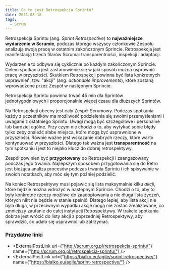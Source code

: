 ```yaml
---
title: Co to jest Retrospekcja Sprintu?
date: 2021-08-18
tags:
  - Scrum
---
```



Retrospekcja Sprintu (ang. *Sprint Retrospective*) to **najważniejsze wydarzenie w Scrumie**, podczas którego wszyscy członkowie Zespołu analizują swoją pracę w ostatnim zakończonym Sprincie.
Retrospekcja jest manifestacją <TLink href="/blog/trzy-filary-scruma">trzech filarów Scruma</TLink>: transparentności, inspekcji i adaptacji.

Wydarzenie to odbywa się cyklicznie po każdym zakończonym Sprincie.
Celem spotkania jest zastanowienie się w jaki sposób można usprawnić pracę w przyszłości.
Skutkiem Retrospekcji powinna być lista konkretnych usprawnień, tzw. "akcji" (ang. *actionable improvements*), które zostaną wprowadzone przez Zespół w następnym Sprincie.

Retrospekcja Sprintu powinna trwać 45 min dla Sprintów jednotygodniowych i proporcjonalnie więcej czasu dla dłuższych Sprintów.

Na Retrospekcji obecny jest cały Zespół Scrumowy.
Podczas spotkania każdy z uczestników ma możliwość podzielenia się swoimi przemyśleniami i uwagami z ostatniego Sprintu.
Uwagi mogą być szczegółowe i personalne lub bardziej ogólne.
Przy czym nie chodzi o to, aby wytykać sobie błędy tylko żeby znaleźć słabe miejsca, które mogą być usprawnione w przyszłości.
Równie ważne jest wskazanie dobrych rzeczy, które warto kontynuować w przyszłości.
Dlatego tak ważna jest **transparentność** na tym spotkaniu i jest to niejako klucz do dobrej retrospektywy.


Zespół powinien być **przygotowany** do Retrospekcji i <TLink href="/blog/wartosci-w-scrumie">zaangażowany</TLink> podczas jego trwania.
Najlepszym sposobem przygotowania się do Retro jest bieżąca analiza procesów podczas trwania Sprintu i ich spisywanie w swoich notatkach, aby móc się tym później podzielić.

Na koniec Retrospektywy musi pojawić się lista maksymalnie kilku *akcji*, które będzie można wdrożyć w następnym Sprincie.
Chodzi o to, aby to były konkretne rzeczy możliwe do zaadoptowania a nie długa lista życzeń, których nikt nie będzie w stanie spełnić.
Dlatego lepiej, aby lista akcji nie była długa, w przeciwnym wypadku akcje mogą nie zostać zrealizowane, co zmniejszy zaufanie do całej instytucji Retrospektywy.
W trakcie spotkania dobrze jest wrócić do listy akcji z poprzedniej Retrospektywy, aby sprawdzić, co udało się usprawnić lub zatrzymać.

### Przydatne linki

- <ExternalPostLink url={"http://scrum.org.pl/retrospekcja-sprintu/"} name={"http://scrum.org.pl/retrospekcja-sprintu/"} />
- <ExternalPostLink url={"https://bialko.eu/agile/sprint-retrospective/"} name={"https://bialko.eu/agile/sprint-retrospective/"} />

